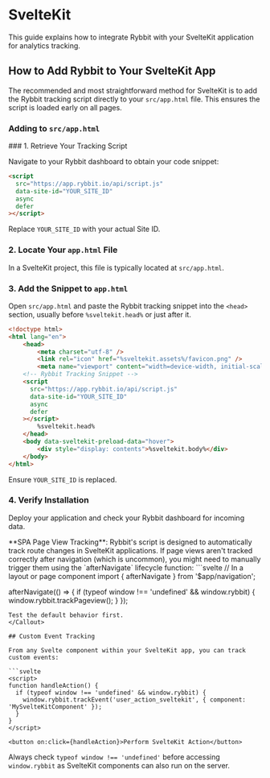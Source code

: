 
# SvelteKit

This guide explains how to integrate Rybbit with your SvelteKit application for analytics tracking.

## How to Add Rybbit to Your SvelteKit App

The recommended and most straightforward method for SvelteKit is to add the Rybbit tracking script directly to your `src/app.html` file. This ensures the script is loaded early on all pages.

### Adding to `src/app.html`

<Steps>
### 1. Retrieve Your Tracking Script

Navigate to your Rybbit dashboard to obtain your code snippet:

```html
<script
  src="https://app.rybbit.io/api/script.js"
  data-site-id="YOUR_SITE_ID"
  async
  defer
></script>
```
Replace `YOUR_SITE_ID` with your actual Site ID.

### 2. Locate Your `app.html` File

In a SvelteKit project, this file is typically located at `src/app.html`.

### 3. Add the Snippet to `app.html`

Open `src/app.html` and paste the Rybbit tracking snippet into the `<head>` section, usually before `%sveltekit.head%` or just after it.

```html filename="src/app.html"
<!doctype html>
<html lang="en">
	<head>
		<meta charset="utf-8" />
		<link rel="icon" href="%sveltekit.assets%/favicon.png" />
		<meta name="viewport" content="width=device-width, initial-scale=1" />
    <!-- Rybbit Tracking Snippet -->
    <script
      src="https://app.rybbit.io/api/script.js"
      data-site-id="YOUR_SITE_ID"
      async
      defer
    ></script>
		%sveltekit.head%
	</head>
	<body data-sveltekit-preload-data="hover">
		<div style="display: contents">%sveltekit.body%</div>
	</body>
</html>
```
Ensure `YOUR_SITE_ID` is replaced.

### 4. Verify Installation

Deploy your application and check your Rybbit dashboard for incoming data.
</Steps>

<Callout type="info">
  **SPA Page View Tracking**: Rybbit's script is designed to automatically track route changes in SvelteKit applications. If page views aren't tracked correctly after navigation (which is uncommon), you might need to manually trigger them using the `afterNavigate` lifecycle function:
  ```svelte
  // In a layout or page component
  import { afterNavigate } from '$app/navigation';

  afterNavigate(() => {
    if (typeof window !== 'undefined' && window.rybbit) {
      window.rybbit.trackPageview();
    }
  });
  ```
  Test the default behavior first.
</Callout>

## Custom Event Tracking

From any Svelte component within your SvelteKit app, you can track custom events:

```svelte
<script>
  function handleAction() {
    if (typeof window !== 'undefined' && window.rybbit) {
      window.rybbit.trackEvent('user_action_sveltekit', { component: 'MySvelteKitComponent' });
    }
  }
</script>

<button on:click={handleAction}>Perform SvelteKit Action</button>
```
Always check `typeof window !== 'undefined'` before accessing `window.rybbit` as SvelteKit components can also run on the server.